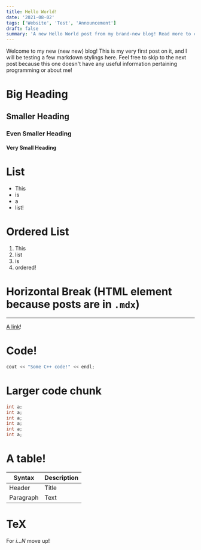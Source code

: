 ```yaml
---
title: Hello World!
date: '2021-08-02'
tags: ['Website', 'Test', 'Announcement']
draft: false
summary: 'A new Hello World post from my brand-new blog! Read more to check out what changed!'
---
```


Welcome to my new (new new) blog! This is my very first post on it, and I will be testing a few markdown stylings here. Feel free to skip to the next post because this one doesn't have any useful information pertaining programming or about me!

# Big Heading

## Smaller Heading

### Even Smaller Heading

#### Very Small Heading

# List
- This
- is
- a
- list!

# Ordered List
1. This
2. list
3. is
4. ordered!

# Horizontal Break (HTML element because posts are in `.mdx`)

<hr/>

[A link](https://google.com)!

# Code!

```cpp
cout << "Some C++ code!" << endl;
```

# Larger code chunk

```java
int a;
int a;
int a;
int a;
int a;
int a;
```

# A table!

| Syntax      | Description |
| ----------- | ----------- |
| Header      | Title       |
| Paragraph   | Text        |

# TeX

For $i \dots N$ move up!